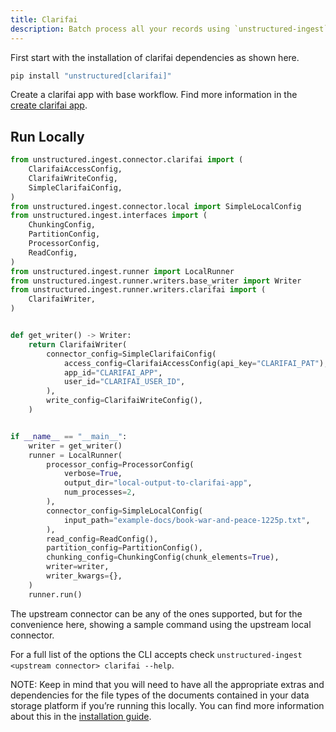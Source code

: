 ```yaml
---
title: Clarifai
description: Batch process all your records using `unstructured-ingest` to store unstructured outputs locally on your filesystem and upload those to Clarifai apps.
---
```


First start with the installation of clarifai dependencies as shown here.

```bash
pip install "unstructured[clarifai]"

```


Create a clarifai app with base workflow. Find more information in the [create clarifai app](https://docs.clarifai.com/clarifai-basics/applications/create-an-application/).

## Run Locally

```python Python 
from unstructured.ingest.connector.clarifai import (
    ClarifaiAccessConfig,
    ClarifaiWriteConfig,
    SimpleClarifaiConfig,
)
from unstructured.ingest.connector.local import SimpleLocalConfig
from unstructured.ingest.interfaces import (
    ChunkingConfig,
    PartitionConfig,
    ProcessorConfig,
    ReadConfig,
)
from unstructured.ingest.runner import LocalRunner
from unstructured.ingest.runner.writers.base_writer import Writer
from unstructured.ingest.runner.writers.clarifai import (
    ClarifaiWriter,
)


def get_writer() -> Writer:
    return ClarifaiWriter(
        connector_config=SimpleClarifaiConfig(
            access_config=ClarifaiAccessConfig(api_key="CLARIFAI_PAT"),
            app_id="CLARIFAI_APP",
            user_id="CLARIFAI_USER_ID",
        ),
        write_config=ClarifaiWriteConfig(),
    )


if __name__ == "__main__":
    writer = get_writer()
    runner = LocalRunner(
        processor_config=ProcessorConfig(
            verbose=True,
            output_dir="local-output-to-clarifai-app",
            num_processes=2,
        ),
        connector_config=SimpleLocalConfig(
            input_path="example-docs/book-war-and-peace-1225p.txt",
        ),
        read_config=ReadConfig(),
        partition_config=PartitionConfig(),
        chunking_config=ChunkingConfig(chunk_elements=True),
        writer=writer,
        writer_kwargs={},
    )
    runner.run()
```


The upstream connector can be any of the ones supported, but for the convenience here, showing a sample command using the upstream local connector.

For a full list of the options the CLI accepts check `unstructured-ingest <upstream connector> clarifai --help`.

NOTE: Keep in mind that you will need to have all the appropriate extras and dependencies for the file types of the documents contained in your data storage platform if you’re running this locally. You can find more information about this in the [installation guide](/installation/overview).